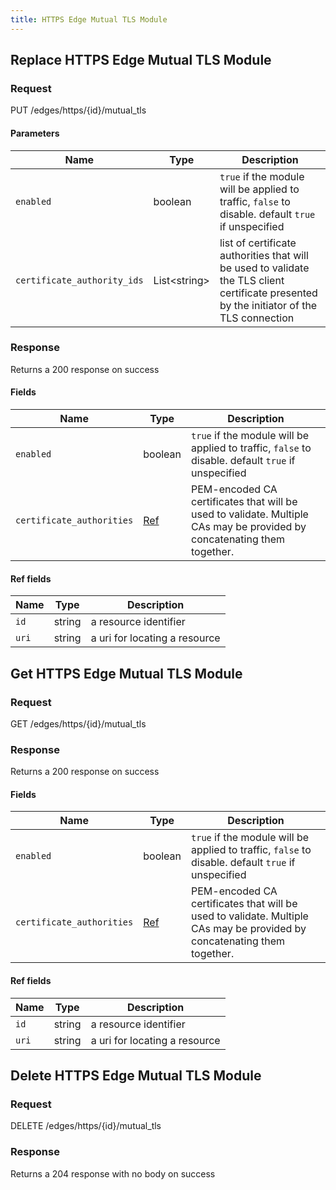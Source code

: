 ```yaml
---
title: HTTPS Edge Mutual TLS Module
---
```



## Replace HTTPS Edge Mutual TLS Module

### Request

PUT /edges/https/\{id\}/mutual_tls

<HTTPSEdgeMutualTLSModuleReplaceRequest />

#### Parameters

| Name                        | Type               | Description                                                                                                                               |
| --------------------------- | ------------------ | ----------------------------------------------------------------------------------------------------------------------------------------- |
| `enabled`                   | boolean            | `true` if the module will be applied to traffic, `false` to disable. default `true` if unspecified                                        |
| `certificate_authority_ids` | List&lt;string&gt; | list of certificate authorities that will be used to validate the TLS client certificate presented by the initiator of the TLS connection |

### Response

Returns a 200 response on success

<HTTPSEdgeMutualTLSModuleReplaceResponse />

#### Fields

| Name                      | Type               | Description                                                                                                             |
| ------------------------- | ------------------ | ----------------------------------------------------------------------------------------------------------------------- |
| `enabled`                 | boolean            | `true` if the module will be applied to traffic, `false` to disable. default `true` if unspecified                      |
| `certificate_authorities` | [Ref](#ref-fields) | PEM-encoded CA certificates that will be used to validate. Multiple CAs may be provided by concatenating them together. |

#### Ref fields

| Name  | Type   | Description                   |
| ----- | ------ | ----------------------------- |
| `id`  | string | a resource identifier         |
| `uri` | string | a uri for locating a resource |

## Get HTTPS Edge Mutual TLS Module

### Request

GET /edges/https/\{id\}/mutual_tls

<HTTPSEdgeMutualTLSModuleGetRequest />

### Response

Returns a 200 response on success

<HTTPSEdgeMutualTLSModuleGetResponse />

#### Fields

| Name                      | Type               | Description                                                                                                             |
| ------------------------- | ------------------ | ----------------------------------------------------------------------------------------------------------------------- |
| `enabled`                 | boolean            | `true` if the module will be applied to traffic, `false` to disable. default `true` if unspecified                      |
| `certificate_authorities` | [Ref](#ref-fields) | PEM-encoded CA certificates that will be used to validate. Multiple CAs may be provided by concatenating them together. |

#### Ref fields

| Name  | Type   | Description                   |
| ----- | ------ | ----------------------------- |
| `id`  | string | a resource identifier         |
| `uri` | string | a uri for locating a resource |

## Delete HTTPS Edge Mutual TLS Module

### Request

DELETE /edges/https/\{id\}/mutual_tls

<HTTPSEdgeMutualTLSModuleDeleteRequest />

### Response

Returns a 204 response with no body on success
